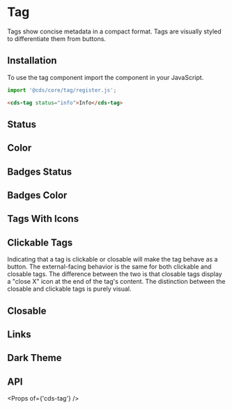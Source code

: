 
<Meta title="Components/Tag" />

# Tag

Tags show concise metadata in a compact format. Tags are visually styled to differentiate them from buttons.

## Installation

To use the tag component import the component in your JavaScript.

```typescript
import '@cds/core/tag/register.js';
```

```html
<cds-tag status="info">Info</cds-tag>
```

## Status

<Preview>
  <Story id="stories-tag--status" />
</Preview>

## Color

<Preview>
  <Story id="stories-tag--color" />
</Preview>

## Badges Status

<Preview>
  <Story id="stories-tag--badges-status" />
</Preview>

## Badges Color

<Preview>
  <Story id="stories-tag--badges-color" />
</Preview>

## Tags With Icons

<Preview>
  <Story id="stories-tag--tags-and-icons" />
</Preview>

## Clickable Tags

<cds-alert-group status="warning" cds-layout="m-b:lg">
  <cds-alert>
    Indicating that a tag is clickable or closable will make the tag behave as a button. The external-facing behavior is
    the same for both clickable and closable tags. The difference between the two is that closable tags display a "close
    X" icon at the end of the tag's content. The distinction between the closable and clickable tags is purely visual.
  </cds-alert>
</cds-alert-group>

<Preview>
  <Story id="stories-tag--clickable" />
</Preview>

## Closable

<Preview>
  <Story id="stories-tag--closable" />
</Preview>

## Links

<Preview>
  <Story id="stories-tag--links" />
</Preview>

## Dark Theme

<Preview>
  <Story id="stories-tag--dark-theme" />
</Preview>

## API

<Props of={'cds-tag'} />
